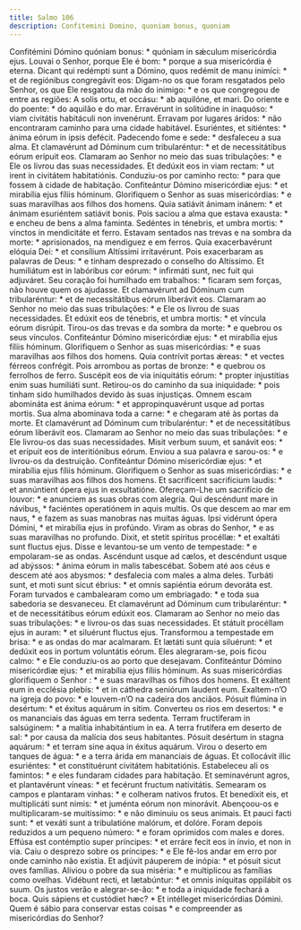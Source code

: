 ```yaml
---
title: Salmo 106
description: Confitemini Domino, quoniam bonus, quoniam
---
```


<div class="side-by-side not-content">
  <span>
    Confitémini Dómino quóniam bonus: * quóniam in sǽculum misericórdia ejus.
  </span>
  <span>
    Louvai o Senhor, porque Ele é bom: * porque a sua misericórdia é eterna.
  </span>
  <span>
    Dicant qui redémpti sunt a Dómino, quos redémit de manu inimíci: * et de
    regiónibus congregávit eos:
  </span>
  <span>
    Digam-no os que foram resgatados pelo Senhor, os que Ele resgatou da mão do
    inimigo: * e os que congregou de entre as regiões:
  </span>
  <span>A solis ortu, et occásu: * ab aquilóne, et mari.</span>
  <span>Do oriente e do poente: * do aquilão e do mar.</span>
  <span>
    Erravérunt in solitúdine in inaquóso: * viam civitátis habitáculi non
    invenérunt.
  </span>
  <span>
    Erravam por lugares áridos: * não encontraram caminho para uma cidade
    habitável.
  </span>
  <span>Esuriéntes, et sitiéntes: * ánima eórum in ipsis defécit.</span>
  <span>Padecendo fome e sede: * desfaleceu a sua alma.</span>
  <span>
    Et clamavérunt ad Dóminum cum tribularéntur: * et de necessitátibus eórum
    erípuit eos.
  </span>
  <span>
    Clamaram ao Senhor no meio das suas tribulações: * e Ele os livrou das suas
    necessidades.
  </span>
  <span>
    Et dedúxit eos in viam rectam: * ut irent in civitátem habitatiónis.
  </span>
  <span>
    Conduziu-os por caminho recto: * para que fossem à cidade de habitação.
  </span>
  <span>
    Confiteántur Dómino misericórdiæ ejus: * et mirabília ejus fíliis hóminum.
  </span>
  <span>
    Glorifiquem o Senhor as suas misericórdias: * e suas maravilhas aos filhos
    dos homens.
  </span>
  <span>
    Quia satiávit ánimam inánem: * et ánimam esuriéntem satiávit bonis.
  </span>
  <span>
    Pois saciou a alma que estava exausta: * e encheu de bens a alma faminta.
  </span>
  <span>
    Sedéntes in ténebris, et umbra mortis: * vinctos in mendicitáte et ferro.
  </span>
  <span>
    Estavam sentados nas trevas e na sombra da morte: * aprisionados, na
    mendiguez e em ferros.
  </span>
  <span>
    Quia exacerbavérunt elóquia Dei: * et consílium Altíssimi irritavérunt.
  </span>
  <span>
    Pois exacerbaram as palavras de Deus: * e tinham desprezado o conselho do
    Altíssimo.
  </span>
  <span>
    Et humiliátum est in labóribus cor eórum: * infirmáti sunt, nec fuit qui
    adjuváret.
  </span>
  <span>
    Seu coração foi humilhado em trabalhos: * ficaram sem forças, não houve quem
    os ajudasse.
  </span>
  <span>
    Et clamavérunt ad Dóminum cum tribularéntur: * et de necessitátibus eórum
    liberávit eos.
  </span>
  <span>
    Clamaram ao Senhor no meio das suas tribulações: * e Ele os livrou de suas
    necessidades.
  </span>
  <span>
    Et edúxit eos de ténebris, et umbra mortis: * et víncula eórum disrúpit.
  </span>
  <span>
    Tirou-os das trevas e da sombra da morte: * e quebrou os seus vínculos.
  </span>
  <span>
    Confiteántur Dómino misericórdiæ ejus: * et mirabília ejus fíliis hóminum.
  </span>
  <span>
    Glorifiquem o Senhor as suas misericórdias: * e suas maravilhas aos filhos
    dos homens.
  </span>
  <span>Quia contrívit portas ǽreas: * et vectes férreos confrégit.</span>
  <span>
    Pois arrombou as portas de bronze: * e quebrou os ferrolhos de ferro.
  </span>
  <span>
    Suscépit eos de via iniquitátis eórum: * propter injustítias enim suas
    humiliáti sunt.
  </span>
  <span>
    Retirou-os do caminho da sua iniquidade: * pois tinham sido humilhados
    devido às suas injustiças.
  </span>
  <span>
    Omnem escam abomináta est ánima eórum: * et appropinquavérunt usque ad
    portas mortis.
  </span>
  <span>
    Sua alma abominava toda a carne: * e chegaram até às portas da morte.
  </span>
  <span>
    Et clamavérunt ad Dóminum cum tribularéntur: * et de necessitátibus eórum
    liberávit eos.
  </span>
  <span>
    Clamaram ao Senhor no meio das suas tribulações: * e Ele livrou-os das suas
    necessidades.
  </span>
  <span>
    Misit verbum suum, et sanávit eos: * et erípuit eos de interitiónibus eórum.
  </span>
  <span>Enviou a sua palavra e sarou-os: * e livrou-os da destruição.</span>
  <span>
    Confiteántur Dómino misericórdiæ ejus: * et mirabília ejus fíliis hóminum.
  </span>
  <span>
    Glorifiquem o Senhor as suas misericórdias: * e suas maravilhas aos filhos
    dos homens.
  </span>
  <span>
    Et sacríficent sacrifícium laudis: * et annúntient ópera ejus in
    exsultatióne.
  </span>
  <span>
    Ofereçam-Lhe um sacrifício de louvor: * e anunciem as suas obras com
    alegria.
  </span>
  <span>
    Qui descéndunt mare in návibus, * faciéntes operatiónem in aquis multis.
  </span>
  <span>
    Os que descem ao mar em naus, * e fazem as suas manobras nas muitas águas.
  </span>
  <span>Ipsi vidérunt ópera Dómini, * et mirabília ejus in profúndo.</span>
  <span>Viram as obras do Senhor, * e as suas maravilhas no profundo.</span>
  <span>
    Dixit, et stetit spíritus procéllæ: * et exaltáti sunt fluctus ejus.
  </span>
  <span>
    Disse e levantou-se um vento de tempestade: * e empolaram-se as ondas.
  </span>
  <span>
    Ascéndunt usque ad cælos, et descéndunt usque ad abýssos: * ánima eórum in
    malis tabescébat.
  </span>
  <span>
    Sobem até aos céus e descem até aos abysmos: * desfalecia com males a alma
    deles.
  </span>
  <span>
    Turbáti sunt, et moti sunt sicut ébrius: * et omnis sapiéntia eórum devoráta
    est.
  </span>
  <span>
    Foram turvados e cambalearam como um embriagado: * e toda sua sabedoria se
    desvaneceu.
  </span>
  <span>
    Et clamavérunt ad Dóminum cum tribularéntur: * et de necessitátibus eórum
    edúxit eos.
  </span>
  <span>
    Clamaram ao Senhor no meio das suas tribulações: * e livrou-os das suas
    necessidades.
  </span>
  <span>Et státuit procéllam ejus in auram: * et siluérunt fluctus ejus.</span>
  <span>Transformou a tempestade em brisa: * e as ondas do mar acalmaram.</span>
  <span>
    Et lætáti sunt quia siluérunt: * et dedúxit eos in portum voluntátis eórum.
  </span>
  <span>
    Eles alegraram-se, pois ficou calmo: * e Ele conduziu-os ao porto que
    desejavam.
  </span>
  <span>
    Confiteántur Dómino misericórdiæ ejus: * et mirabília ejus fíliis hóminum.
  </span>
  <span>
    As suas misericórdias glorifiquem o Senhor : * e suas maravilhas os filhos
    dos homens.
  </span>
  <span>
    Et exáltent eum in ecclésia plebis: * et in cáthedra seniórum laudent eum.
  </span>
  <span>
    Exaltem-n’O na igreja do povo: * e louvem-n’O na cadeira dos anciãos.
  </span>
  <span>Pósuit flúmina in desértum: * et éxitus aquárum in sitim.</span>
  <span>
    Converteu os rios em desertos: * e os mananciais das águas em terra sedenta.
  </span>
  <span>
    Terram fructíferam in salsúginem: * a malítia inhabitántium in ea.
  </span>
  <span>
    A terra frutífera em deserto de sal: * por causa da malícia dos seus
    habitantes.
  </span>
  <span>
    Pósuit desértum in stagna aquárum: * et terram sine aqua in éxitus aquárum.
  </span>
  <span>
    Virou o deserto em tanques de água: * e a terra árida em mananciais de
    águas.
  </span>
  <span>
    Et collocávit illic esuriéntes: * et constituérunt civitátem habitatiónis.
  </span>
  <span>
    Estabeleceu ali os famintos: * e eles fundaram cidades para habitação.
  </span>
  <span>
    Et seminavérunt agros, et plantavérunt víneas: * et fecérunt fructum
    nativitátis.
  </span>
  <span>
    Semearam os campos e plantaram vinhas: * e colheram nativos frutos.
  </span>
  <span>
    Et benedíxit eis, et multiplicáti sunt nimis: * et juménta eórum non
    minorávit.
  </span>
  <span>
    Abençoou-os e multiplicaram-se muitíssimo: * e não diminuiu os seus animais.
  </span>
  <span>
    Et pauci facti sunt: * et vexáti sunt a tribulatióne malórum, et dolóre.
  </span>
  <span>
    Foram depois reduzidos a um pequeno número: * e foram oprimidos com males e
    dores.
  </span>
  <span>
    Effúsa est contémptio super príncipes: * et erráre fecit eos in ínvio, et
    non in via.
  </span>
  <span>
    Caiu o desprezo sobre os príncipes: * e Ele fê-los andar em erro por onde
    caminho não existia.
  </span>
  <span>Et adjúvit páuperem de inópia: * et pósuit sicut oves famílias.</span>
  <span>
    Aliviou o pobre da sua miséria: * e multiplicou as famílias como ovelhas.
  </span>
  <span>
    Vidébunt recti, et lætabúntur: * et omnis iníquitas oppilábit os suum.
  </span>
  <span>
    Os justos verão e alegrar-se-ão: * e toda a iniquidade fechará a boca.
  </span>
  <span>
    Quis sápiens et custódiet hæc? * Et intélleget misericórdias Dómini.
  </span>
  <span>
    Quem é sábio para conservar estas coisas * e compreender as misericórdias do
    Senhor?
  </span>
</div>
